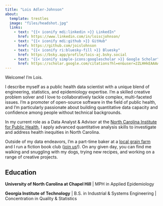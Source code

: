 ```yaml
---
title: "Lois Adler-Johnson"
about:
  template: trestles
  image: "files/headshot.jpg"
  links:
    - text: "{{< iconify mdi:linkedin >}} LinkedIn"
      href: https://www.linkedin.com/in/loiscjohnson/
    - text: "{{< iconify mdi:github >}} GitHub"
      href: https://github.com/joislohnson
    - text: "{{< iconify ri:bluesky-fill >}} Bluesky"
      href: https://bsky.app/profile/lois-aj.bsky.social
    - text: "{{< iconify simple-icons:googlescholar >}} Google Scholar"
      href: https://scholar.google.com/citations?hl=en&user=2ZLHHkEAAAAJ
---
```


Welcome! I'm Lois.

I describe myself as a public health data scientist with a unique blend of engineering, statistics, and epidemiology expertise. I'm a skilled creative problem solver and I love to collaboratively tackle complex, multi-faceted issues. I'm a promoter of open-source software in the field of public health, and I'm particularly passionate about building quantitative data capacity and confidence among people without technical backgrounds.

In my current role as a Data Analyst & Advisor at the [North Carolina Institute for Public Health](https://sph.unc.edu/nciph/nciph-home/), I apply advanced quantitative analysis skills to investigate and address health inequities in North Carolina.

Outside of my data endeavors, I'm a part-time baker at a [local grain farm](https://redtailgrains.com/) and I run a fiction book club ([join us](https://bookclubs.com/clubs/6021809/join/55cabb/)!). On any given day, you can find me walking and snuggling with my dogs, trying new recipes, and working on a range of creative projects.

## Education

**University of North Carolina at Chapel Hill** \| MPH in Applied Epidemiology

**Georgia Institute of Technology** \| B.S. in Industrial & Systems Engineering \| Concentration in Quality & Statistics